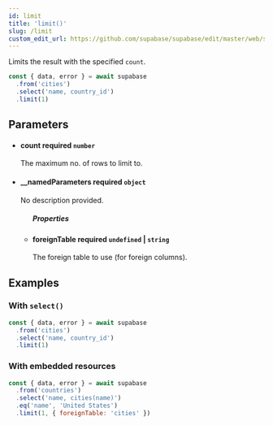 ```yaml
---
id: limit
title: 'limit()'
slug: /limit
custom_edit_url: https://github.com/supabase/supabase/edit/master/web/spec/supabase_js_v2_ref.yml
---
```



Limits the result with the specified `count`.

```js
const { data, error } = await supabase
  .from('cities')
  .select('name, country_id')
  .limit(1)
```

## Parameters

<ul className="method-list-group">
  
<li className="method-list-item">
  <h4 className="method-list-item-label">
    <span className="method-list-item-label-name">
      count
    </span>
    <span className="method-list-item-label-badge required">
      required
    </span>
    <span className="method-list-item-validation">
      <code>number</code>
    </span>
  </h4>
  <div class="method-list-item-description">

The maximum no. of rows to limit to.

  </div>
  
</li>

<li className="method-list-item">
  <h4 className="method-list-item-label">
    <span className="method-list-item-label-name">
      __namedParameters
    </span>
    <span className="method-list-item-label-badge required">
      required
    </span>
    <span className="method-list-item-validation">
      <code>object</code>
    </span>
  </h4>
  <div class="method-list-item-description">

No description provided.

  </div>
  
<ul className="method-list-group">
  <h5 class="method-list-title method-list-title-isChild expanded">Properties</h5>

<li className="method-list-item">
  <h4 className="method-list-item-label">
    <span className="method-list-item-label-name">
      foreignTable
    </span>
    <span className="method-list-item-label-badge required">
      required
    </span>
    <span className="method-list-item-validation">
      <code>undefined</code> | <code>string</code>
    </span>
  </h4>
  <div class="method-list-item-description">

The foreign table to use (for foreign columns).

  </div>
  
</li>

</ul>

</li>

</ul>

## Examples

### With `select()`

```js
const { data, error } = await supabase
  .from('cities')
  .select('name, country_id')
  .limit(1)
```

### With embedded resources

```js
const { data, error } = await supabase
  .from('countries')
  .select('name, cities(name)')
  .eq('name', 'United States')
  .limit(1, { foreignTable: 'cities' })
```
